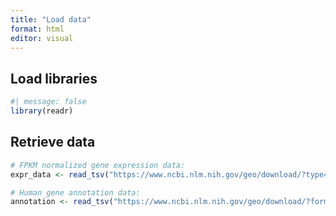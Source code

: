 ```yaml
---
title: "Load data"
format: html
editor: visual
---
```


## Load libraries

```r
#| message: false
library(readr)
```

## Retrieve data

```r
# FPKM normalized gene expression data:
expr_data <- read_tsv("https://www.ncbi.nlm.nih.gov/geo/download/?type=rnaseq_counts&acc=GSE50760&format=file&file=GSE50760_norm_counts_FPKM_GRCh38.p13_NCBI.tsv.gz")

# Human gene annotation data:
annotation <- read_tsv("https://www.ncbi.nlm.nih.gov/geo/download/?format=file&type=rnaseq_counts&file=Human.GRCh38.p13.annot.tsv.gz")
```
